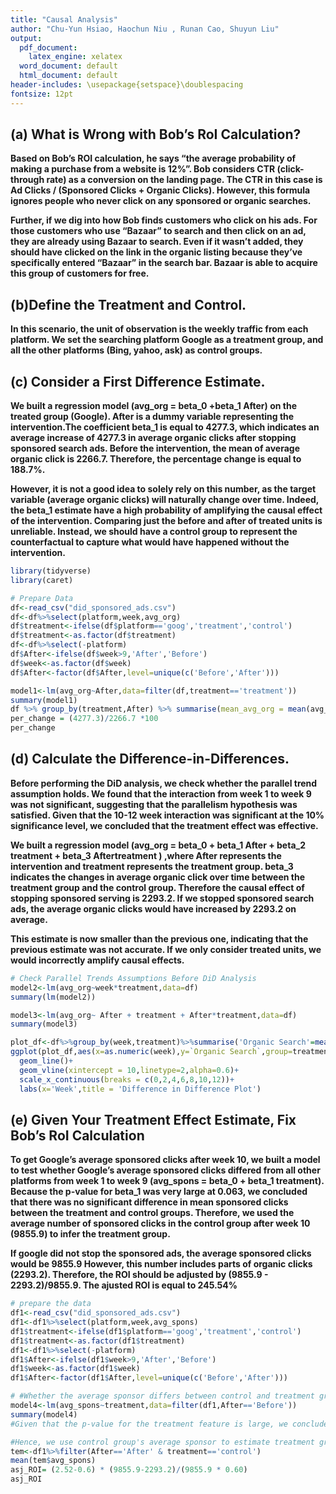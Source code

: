 ```yaml
---
title: "Causal Analysis"
author: "Chu-Yun Hsiao, Haochun Niu , Runan Cao, Shuyun Liu"
output:
  pdf_document:
    latex_engine: xelatex
  word_document: default
  html_document: default
header-includes: \usepackage{setspace}\doublespacing
fontsize: 12pt
---
```

## (a)   What is Wrong with Bob’s RoI Calculation? 

**Based on Bob's ROI calculation, he says "the average probability of making a purchase from a website is 12%". Bob considers CTR (click-through rate) as a conversion on the landing page. The CTR in this case is Ad Clicks / (Sponsored Clicks + Organic Clicks). However, this formula ignores people who never click on any sponsored or organic searches.**

**Further, if we dig into how Bob finds customers who click on his ads. For those customers who use "Bazaar" to search and then click on an ad, they are already using Bazaar to search. Even if it wasn't added, they should have clicked on the link in the organic listing because they've specifically entered "Bazaar" in the search bar. Bazaar is able to acquire this group of customers for free.**

## (b)Define the Treatment and Control. 

**In this scenario, the unit of observation is the weekly traffic from each platform. We set the searching platform Google as a treatment group, and all the other platforms (Bing, yahoo, ask) as control groups.**

## (c) Consider a First Difference Estimate.

**We built a regression model (avg_org = beta_0 +beta_1 After) on the treated group (Google). After is a dummy variable representing the intervention.The coefficient beta_1  is equal to 4277.3, which indicates an average increase of 4277.3 in average organic clicks after stopping sponsored search ads. Before the intervention, the mean of average organic click is 2266.7. Therefore, the percentage change is equal to 188.7%.**

**However, it is not a good idea to solely rely on this number, as the target variable (average organic clicks) will naturally change over time. Indeed, the beta_1 estimate have a high probability of amplifying the causal effect of the intervention. Comparing just the before and after of treated units is unreliable. Instead, we should have a control group to represent the counterfactual to capture what would have happened without the intervention.**

```r
library(tidyverse)
library(caret)
```

```r
# Prepare Data 
df<-read_csv("did_sponsored_ads.csv")
df<-df%>%select(platform,week,avg_org)
df$treatment<-ifelse(df$platform=='goog','treatment','control')
df$treatment<-as.factor(df$treatment)
df<-df%>%select(-platform)
df$After<-ifelse(df$week>9,'After','Before')
df$week<-as.factor(df$week)
df$After<-factor(df$After,level=unique(c('Before','After')))

```

```r
model1<-lm(avg_org~After,data=filter(df,treatment=='treatment'))
summary(model1)
df %>% group_by(treatment,After) %>% summarise(mean_avg_org = mean(avg_org))
per_change = (4277.3)/2266.7 *100
per_change 
```

## (d)	Calculate the Difference-in-Differences. 

**Before performing the DiD analysis, we check whether the parallel trend assumption holds. We found that the interaction from week 1 to week 9 was not significant, suggesting that the parallelism hypothesis was satisfied. Given that the 10-12 week interaction was significant at the 10% significance level, we concluded that the treatment effect was effective.**

**We built a regression model (avg_org = beta_0 + beta_1 After + beta_2 treatment + beta_3 Aftertreatment ) ,where After represents the intervention and treatment represents the treatment group. beta_3 indicates the changes in average organic click over time between the treatment group and the control group. Therefore the causal effect of stopping sponsored serving is 2293.2. If we stopped sponsored search ads, the average organic clicks would have increased by 2293.2 on average.**

**This estimate is now smaller than the previous one, indicating that the previous estimate was not accurate. If we only consider treated units, we would incorrectly amplify causal effects.**

```r
# Check Parallel Trends Assumptions Before DiD Analysis
model2<-lm(avg_org~week*treatment,data=df)
summary(lm(model2))
```

```r
model3<-lm(avg_org~ After + treatment + After*treatment,data=df)
summary(model3)
```

```r
plot_df<-df%>%group_by(week,treatment)%>%summarise('Organic Search'=mean(avg_org))
ggplot(plot_df,aes(x=as.numeric(week),y=`Organic Search`,group=treatment,color=treatment))+
  geom_line()+
  geom_vline(xintercept = 10,linetype=2,alpha=0.6)+
  scale_x_continuous(breaks = c(0,2,4,6,8,10,12))+
  labs(x='Week',title = 'Difference in Difference Plot')
```

## (e) Given Your Treatment Effect Estimate, Fix Bob’s RoI Calculation

**To get Google's average sponsored clicks after week 10, we built a model to test whether Google's average sponsored clicks differed from all other platforms from week 1 to week 9 (avg_spons = beta_0 + beta_1 treatment). Because the p-value for beta_1 was very large at 0.063, we concluded that there was no significant difference in mean sponsored clicks between the treatment and control groups. Therefore, we used the average number of sponsored clicks in the control group after week 10 (9855.9) to infer the treatment group.**

**If google did not stop the sponsored ads, the average sponsored clicks would be 9855.9 However, this number includes parts of organic clicks (2293.2). Therefore, the ROI should be adjusted by (9855.9 - 2293.2)/9855.9. The ajusted ROI is equal to 245.54%**

```r
# prepare the data
df1<-read_csv("did_sponsored_ads.csv")
df1<-df1%>%select(platform,week,avg_spons)
df1$treatment<-ifelse(df1$platform=='goog','treatment','control')
df1$treatment<-as.factor(df1$treatment)
df1<-df1%>%select(-platform)
df1$After<-ifelse(df1$week>9,'After','Before')
df1$week<-as.factor(df1$week)
df1$After<-factor(df1$After,level=unique(c('Before','After')))
```

```r
# #Whether the average sponsor differs between control and treatment group before week 10?
model4<-lm(avg_spons~treatment,data=filter(df1,After=='Before'))
summary(model4)
#Given that the p-value for the treatment feature is large, we conclude that average sponsors for treatment and control group are not different before week 10.
```

```r
#Hence, we use control group's average sponsor to estimate treatment group's average sponsor after week 9 
tem<-df1%>%filter(After=='After' & treatment=='control')
mean(tem$avg_spons)
asj_ROI= (2.52-0.6) * (9855.9-2293.2)/(9855.9 * 0.60)
asj_ROI
```


